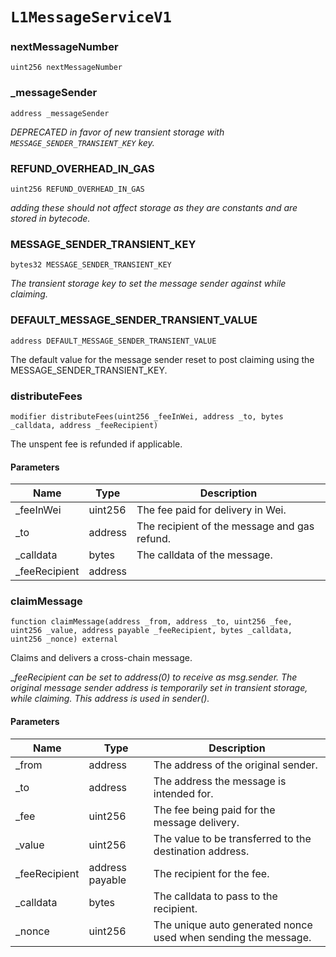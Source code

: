 # `L1MessageServiceV1`

### nextMessageNumber

```solidity
uint256 nextMessageNumber
```

### _messageSender

```solidity
address _messageSender
```

_DEPRECATED in favor of new transient storage with `MESSAGE_SENDER_TRANSIENT_KEY` key._

### REFUND_OVERHEAD_IN_GAS

```solidity
uint256 REFUND_OVERHEAD_IN_GAS
```

_adding these should not affect storage as they are constants and are stored in bytecode._

### MESSAGE_SENDER_TRANSIENT_KEY

```solidity
bytes32 MESSAGE_SENDER_TRANSIENT_KEY
```

_The transient storage key to set the message sender against while claiming._

### DEFAULT_MESSAGE_SENDER_TRANSIENT_VALUE

```solidity
address DEFAULT_MESSAGE_SENDER_TRANSIENT_VALUE
```

The default value for the message sender reset to post claiming using the MESSAGE_SENDER_TRANSIENT_KEY.

### distributeFees

```solidity
modifier distributeFees(uint256 _feeInWei, address _to, bytes _calldata, address _feeRecipient)
```

The unspent fee is refunded if applicable.

#### Parameters

| Name | Type | Description |
| ---- | ---- | ----------- |
| _feeInWei | uint256 | The fee paid for delivery in Wei. |
| _to | address | The recipient of the message and gas refund. |
| _calldata | bytes | The calldata of the message. |
| _feeRecipient | address |  |

### claimMessage

```solidity
function claimMessage(address _from, address _to, uint256 _fee, uint256 _value, address payable _feeRecipient, bytes _calldata, uint256 _nonce) external
```

Claims and delivers a cross-chain message.

__feeRecipient can be set to address(0) to receive as msg.sender.
The original message sender address is temporarily set in transient storage,
while claiming. This address is used in sender()._

#### Parameters

| Name | Type | Description |
| ---- | ---- | ----------- |
| _from | address | The address of the original sender. |
| _to | address | The address the message is intended for. |
| _fee | uint256 | The fee being paid for the message delivery. |
| _value | uint256 | The value to be transferred to the destination address. |
| _feeRecipient | address payable | The recipient for the fee. |
| _calldata | bytes | The calldata to pass to the recipient. |
| _nonce | uint256 | The unique auto generated nonce used when sending the message. |

